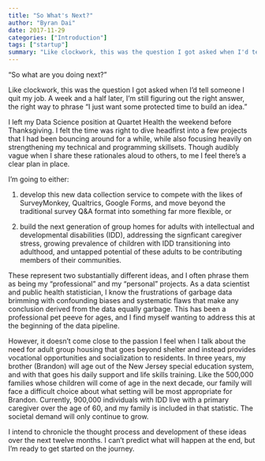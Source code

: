 ```yaml
---
title: "So What's Next?"
author: "Byran Dai"
date: 2017-11-29
categories: ["Introduction"]
tags: ["startup"]
summary: "Like clockwork, this was the question I got asked when I'd tell someone I quit my job."
---
```


"So what are you doing next?"

Like clockwork, this was the question I got asked when I'd tell someone I quit my job. A week and a half later, I'm still figuring out the right answer, the right way to phrase "I just want some protected time to build an idea."

I left my Data Science position at Quartet Health the weekend before Thanksgiving. I felt the time was right to dive headfirst into a few projects that I had been bouncing around for a while, while also focusing heavily on strengthening my technical and programming skillsets. Though audibly vague when I share these rationales aloud to others, to me I feel there's a clear plan in place.

I'm going to either:

1) develop this new data collection service to compete with the likes of SurveyMonkey, Qualtrics, Google Forms, and move beyond the traditional survey Q&A format into something far more flexible, or

2) build the next generation of group homes for adults with intellectual and developmental disabilities (IDD), addressing the signficant caregiver stress, growing prevalence of children with IDD transitioning into adulthood, and  untapped potential of these adults to be contributing members of their communities.

These represent two substantially different ideas, and I often phrase them as being my "professional" and my "personal" projects. As a data scientist and public health statistician, I know the frustrations of garbage data brimming with confounding biases and systematic flaws that make any conclusion derived from the data equally garbage. This has been a professional pet peeve for ages, and I find myself wanting to address this at the beginning of the data pipeline.

However, it doesn't come close to the passion I feel when I talk about the need for adult group housing that goes beyond shelter and instead provides vocational opportunities and socialization to residents. In three years, my brother (Brandon) will age out of the New Jersey special education system, and with that goes his daily support and life skills training. Like the 500,000 families whose children will come of age in the next decade, our family will face a difficult choice about what setting will be most appropriate for Brandon. Currently, 900,000 individuals with IDD live with a primary caregiver over the age of 60, and my family is included in that statistic. The societal demand will only continue to grow.

I intend to chronicle the thought process and development of these ideas over the next twelve months. I can't predict what will happen at the end, but I'm ready to get started on the journey.